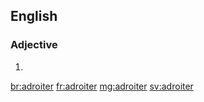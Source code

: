 ==English==

===Adjective===
{{head|en|adjective comparative form}}

# {{en-comparative of|adroit}}

[[br:adroiter]]
[[fr:adroiter]]
[[mg:adroiter]]
[[sv:adroiter]]